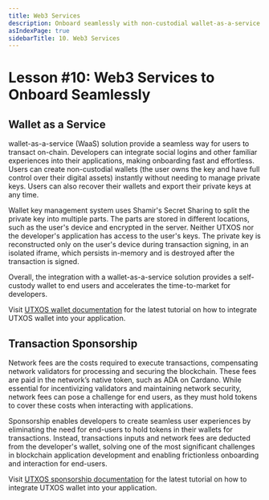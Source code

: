 ```yaml
---
title: Web3 Services
description: Onboard seamlessly with non-custodial wallet-as-a-service and transaction sponsorship.
asIndexPage: true
sidebarTitle: 10. Web3 Services
---
```


# Lesson #10: Web3 Services to Onboard Seamlessly

## Wallet as a Service

wallet-as-a-service (WaaS) solution provide a seamless way for users to transact on-chain. Developers can integrate social logins and other familiar experiences into their applications, making onboarding fast and effortless. Users can create non-custodial wallets (the user owns the key and have full control over their digital assets) instantly without needing to manage private keys. Users can also recover their wallets and export their private keys at any time.

Wallet key management system uses Shamir's Secret Sharing to split the private key into multiple parts. The parts are stored in different locations, such as the user's device and encrypted in the server. Neither UTXOS nor the developer's application has access to the user's keys. The private key is reconstructed only on the user's device during transaction signing, in an isolated iframe, which persists in-memory and is destroyed after the transaction is signed.

Overall, the integration with a wallet-as-a-service solution provides a self-custody wallet to end users and accelerates the time-to-market for developers.

Visit [UTXOS wallet documentation](https://docs.utxos.dev/wallet/usage) for the latest tutorial on how to integrate UTXOS wallet into your application.

## Transaction Sponsorship

Network fees are the costs required to execute transactions, compensating network validators for processing and securing the blockchain. These fees are paid in the network’s native token, such as ADA on Cardano. While essential for incentivizing validators and maintaining network security, network fees can pose a challenge for end users, as they must hold tokens to cover these costs when interacting with applications.

Sponsorship enables developers to create seamless user experiences by eliminating the need for end-users to hold tokens in their wallets for transactions. Instead, transactions inputs and network fees are deducted from the developer's wallet, solving one of the most significant challenges in blockchain application development and enabling frictionless onboarding and interaction for end-users.

Visit [UTXOS sponsorship documentation](https://docs.utxos.dev/sponsor/usage) for the latest tutorial on how to integrate UTXOS wallet into your application.
